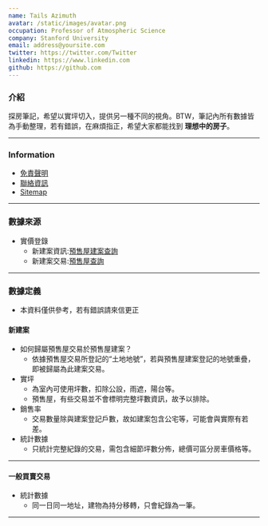 ```yaml
---
name: Tails Azimuth
avatar: /static/images/avatar.png
occupation: Professor of Atmospheric Science
company: Stanford University
email: address@yoursite.com
twitter: https://twitter.com/Twitter
linkedin: https://www.linkedin.com
github: https://github.com
---
```


### 介紹

探房筆記，希望以實坪切入，提供另一種不同的視角。BTW，筆記內所有數據皆為手動整理，若有錯誤，在麻煩指正，希望大家都能找到 **理想中的房子**。

---

### Information

- [免責聲明](https://fangnote.github.io/about/disclaimer)
- [聯絡資訊](https://fangnote.github.io/about/contact)
- [Sitemap](https://fangnote.github.io/sitemap.xml)

---

### 數據來源

- 實價登錄
  - 新建案資訊:[預售屋建案查詢](https://lvr.land.moi.gov.tw/)
  - 新建案交易:[預售屋查詢](https://lvr.land.moi.gov.tw/)

---

### 數據定義
- 本資料僅供參考，若有錯誤請來信更正

#### 新建案

- 如何歸屬預售屋交易於預售屋建案？
  - 依據預售屋交易所登記的“土地地號”，若與預售屋建案登記的地號重疊，即被歸屬為此建案交易。
- 實坪
  - 為室內可使用坪數，扣除公設，雨遮，陽台等。
  - 預售屋，有些交易並不會標明完整坪數資訊，故予以排除。
- 銷售率
  - 交易數量除與建案登記戶數，故如建案包含公宅等，可能會與實際有若差。
- 統計數據
  - 只統計完整紀錄的交易，需包含細節坪數分佈，總價可區分房車價格等。

---

#### 一般買賣交易

- 統計數據
  - 同一日同一地址，建物為持分移轉，只會紀錄為一筆。

---

